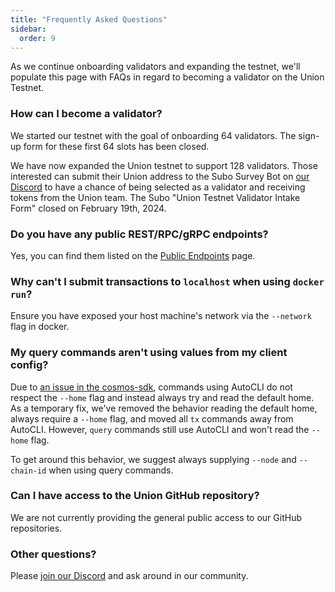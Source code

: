 ```yaml
---
title: "Frequently Asked Questions"
sidebar:
  order: 9
---
```


As we continue onboarding validators and expanding the testnet, we'll populate this page with FAQs in regard to becoming a validator on the Union Testnet.

### How can I become a validator?

We started our testnet with the goal of onboarding 64 validators. The sign-up form for these first 64 slots has been closed.

We have now expanded the Union testnet to support 128 validators. Those interested can submit their Union address to the Subo Survey Bot on [our Discord](https://discord.gg/union-build) to have a chance of being selected as a validator and receiving tokens from the Union team. The Subo "Union Testnet Validator Intake Form" closed on February 19th, 2024.

### Do you have any public REST/RPC/gRPC endpoints?

Yes, you can find them listed on the [Public Endpoints](/docs/joining-testnet/public-endpoints/) page.

### Why can't I submit transactions to `localhost` when using `docker run`?

Ensure you have exposed your host machine's network via the `--network` flag in docker.

### My query commands aren't using values from my client config?

Due to [an issue in the cosmos-sdk](https://github.com/cosmos/cosmos-sdk/issues/18868), commands using AutoCLI do not respect the `--home` flag and instead always try and read the default home. As a temporary fix, we've removed the behavior reading the default home, always require a `--home` flag, and moved all `tx` commands away from AutoCLI. However, `query` commands still use AutoCLI and won't read the `--home` flag.

To get around this behavior, we suggest always supplying `--node` and `--chain-id` when using query commands.

### Can I have access to the Union GitHub repository?

We are not currently providing the general public access to our GitHub repositories.

### Other questions?

Please [join our Discord](https://discord.union.build) and ask around in our community.
